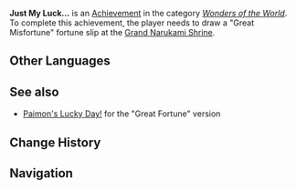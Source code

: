 {{Achievement Infobox
|title        = 
|id           = 81100
|order id     = 1101
|category     = Wonders of the World
|description  = Draw a "Great Misfortune" fortune slip at the [[Grand Narukami Shrine]].
|requirements = 
|primogems    = 5
|tracking     = 
|hidden       = 1
|topic        = Fortune Slips
|type         = Exploration
}}
'''Just My Luck...''' is an [[Achievement]] in the category ''[[Wonders of the World]]''. To complete this achievement, the player needs to draw a "Great Misfortune" fortune slip at the [[Grand Narukami Shrine]].
<!--
==Trivia==

==Video Guides==
{{EVT
|video1   = 
|caption1 = 
}}
-->
==Other Languages==
{{Other Languages
|en      = Just My Luck...
|zhs     = 诸事不宜…
|zhs_rm  = Zhūshì Bùyí...
|zht     = 諸事不宜…
|zht_rm  = Zhūshì Bùyí...
|zh_tl   = 
|ja      = ツイてない…
|ja_rm   = Tsuitenai...
|ja_tl   = 
|ko      = 만사불통…
|ko_rm   = 
|ko_tl   = 
|es      = Me persigue la desgracia...
|es_tl   = 
|fr      = Quelle guigne...
|fr_tl   = What a Jinx...
|ru      = Хуже некуда...
|ru_tl   = 
|th      = โชคไม่เข้าข้าง
|th_rm   = 
|th_tl   = 
|vi      = Mọi chuyện bất lành...
|vi_tl   = 
|de      = Vom Regen in die Traufe ...
|de_tl   = From the Rain Into the Eaves ...
|de_note = German idiom meaning from the frying pan into the fire.
|id      = Sungguh Malang...
|id_tl   = Extremely Unlucky...
|pt      = Olhos de Cobra
|pt_tl   = 
}}

==See also==
* [[Paimon's Lucky Day!]] for the "Great Fortune" version

==Change History==
{{Change History|2.0}}
<!--
==References==
{{Reflist}}
-->
==Navigation==
{{Achievement Navbox|Wonders of the World|Exploration}}